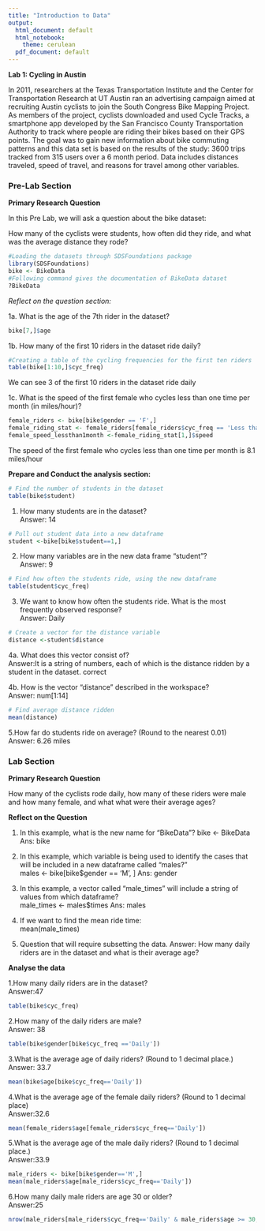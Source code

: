 ```yaml
---
title: "Introduction to Data"
output:
  html_document: default
  html_notebook:
    theme: cerulean
  pdf_document: default
---
```


**Lab 1: Cycling in Austin** 

In 2011, researchers at the Texas Transportation Institute and the Center for Transportation Research at UT Austin ran an advertising campaign aimed at recruiting Austin cyclists to join the South Congress Bike Mapping Project.  As members of the project, cyclists downloaded and used Cycle Tracks, a smartphone app developed by the San Francisco County Transportation Authority to track where people are riding their bikes based on their GPS points.  The goal was to gain new information about bike commuting patterns and this data set is based on the results of the study: 3600 trips tracked from 315 users over a 6 month period.   Data includes distances traveled, speed of travel, and reasons for travel among other variables.

### Pre-Lab Section 

**Primary Research Question** 

In this Pre Lab, we will ask a question about the bike dataset:  

How many of the cyclists were students, how often did they ride, and what was the average distance they rode?

```r
#Loading the datasets through SDSFoundations package
library(SDSFoundations)
bike <- BikeData 
#Following command gives the documentation of BikeData dataset
?BikeData
```

*Reflect on the question section:*

1a. What is the age of the 7th rider in the dataset?

```r
bike[7,]$age
```

1b. How many of the first 10 riders in the dataset ride daily?
```r
#Creating a table of the cycling frequencies for the first ten riders
table(bike[1:10,]$cyc_freq)
```
We can see 3 of the first 10 riders in the dataset ride daily

1c. What is the speed of the first female who cycles less than one time per month (in miles/hour)?

```r
female_riders <- bike[bike$gender == 'F',]
female_riding_stat <- female_riders[female_riders$cyc_freq == 'Less than once a month',]
female_speed_lessthan1month <-female_riding_stat[1,]$speed
```
The speed of the first female who cycles less than one time per month is 8.1 miles/hour


**Prepare and Conduct the analysis section:**

```r
# Find the number of students in the dataset
table(bike$student)
```
1. How many students are in the dataset?    
Answer: 14


```r
# Pull out student data into a new dataframe
student <-bike[bike$student==1,]
```
2. How many variables are in the new data frame "student"?    
Answer: 9


```r
# Find how often the students ride, using the new dataframe
table(student$cyc_freq)
```
3. We want to know how often the students ride. What is the most frequently observed response?    
Answer: Daily

```r
# Create a vector for the distance variable
distance <-student$distance
```
4a. What does this vector consist of?     
Answer:It is a string of numbers, each of which is the distance ridden by a student in the dataset. correct

4b. How is the vector "distance" described in the workspace?         
Answer: num[1:14]
```r
# Find average distance ridden
mean(distance)
```
5.How far do students ride on average? (Round to the nearest 0.01)     
Answer: 6.26 miles

### Lab Section

**Primary Research Question**

How many of the cyclists rode daily, how many of these riders were male and how many female, and what what were their average ages?  

**Reflect on the Question**

1. In this example, what is the new name for "BikeData"?
bike <- BikeData    
Ans: bike

2. In this example, which variable is being used to identify the cases that will be included in a new dataframe called "males?"   
males <- bike[bike$gender == 'M', ]
Ans: gender

3. In this example, a vector called "male_times" will include a string of values from which dataframe?    
male_times <- males$times
Ans: males

4. If we want to find the mean ride time:   
mean(male_times)

5. Question that will require subsetting the data. 
Answer: How many daily riders are in the dataset and what is their average age?

**Analyse the data**

1.How many daily riders are in the dataset?  
Answer:47
```r
table(bike$cyc_freq)
```
2.How many of the daily riders are male?   
Answer: 38
```r
table(bike$gender[bike$cyc_freq =='Daily'])
```
3.What is the average age of daily riders? (Round to 1 decimal place.)      
Answer: 33.7
```r
mean(bike$age[bike$cyc_freq=='Daily'])
```
4.What is the average age of the female daily riders? (Round to 1 decimal place)   
Answer:32.6
```r
mean(female_riders$age[female_riders$cyc_freq=='Daily'])
```
5.What is the average age of the male daily riders? (Round to 1 decimal place.)  
Answer:33.9
```r
male_riders <- bike[bike$gender=='M',]
mean(male_riders$age[male_riders$cyc_freq=='Daily'])
```
6.How many daily male riders are age 30 or older?      
Answer:25
```r
nrow(male_riders[male_riders$cyc_freq=='Daily' & male_riders$age >= 30,])
```

